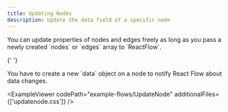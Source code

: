 ```yaml
---
title: Updating Nodes
description: Update the data field of a specific node
---
```



<ExampleLayout>
You can update properties of nodes and edges freely as long as you pass a newly created `nodes` or `edges` array to `ReactFlow`.

{' '}

<Callout type="info">
  You have to create a new `data` object on a node to notify React Flow about
  data changes.
</Callout>
<br />

<ExampleViewer
  codePath="example-flows/UpdateNode"
  additionalFiles={['updatenode.css']}
/>
</ExampleLayout>
